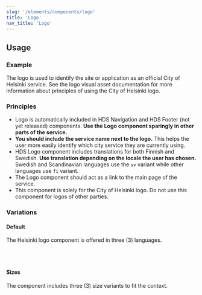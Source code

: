 ```yaml
---
slug: '/elements/components/logo'
title: 'Logo'
nav_title: 'Logo'
---
```




## Usage

### Example

<PlaygroundPreview>
  <Logo language="fi" size="medium" />
</PlaygroundPreview>

The logo is used to identify the site or application as an official City of Helsinki service.
See the <Link size="M" href="/elements/visual-assets/logo">logo visual asset documentation</Link> for more information about principles of using the City of Helsinki logo.

### Principles

- Logo is automatically included in HDS Navigation and HDS Footer (not yet released) components. **Use the Logo component sparingly in other parts of the service.**
- **You should include the service name next to the logo.** This helps the user more easily identify which city service they are currently using.
- HDS Logo component includes translations for both Finnish and Swedish. **Use translation depending on the locale the user has chosen.** Swedish and Scandinavian languages use the `sv` variant while other languages use `fi` variant.
- The Logo component should act as a link to the main page of the service.
- This component is solely for the City of Helsinki logo. Do not use this component for logos of other parties.

### Variations

#### Default

The Helsinki logo component is offered in three (3) languages.

<PlaygroundPreview>
  <Logo language="fi" size="medium" />
  <br />
  <Logo language="sv" size="medium" />
  <br />
  <Logo language="ru" size="medium" />
</PlaygroundPreview>

#### Sizes

The component includes three (3) size variants to fit the context.

<PlaygroundPreview>
  <Logo language="fi" size="small" />
  <br />
  <Logo language="fi" size="medium" />
  <br />
  <Logo language="fi" size="large" />
</PlaygroundPreview>
